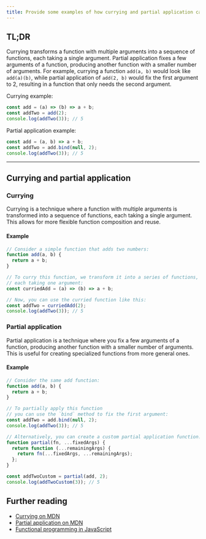 ```yaml
---
title: Provide some examples of how currying and partial application can be used
---
```


## TL;DR

Currying transforms a function with multiple arguments into a sequence of functions, each taking a single argument. Partial application fixes a few arguments of a function, producing another function with a smaller number of arguments. For example, currying a function `add(a, b)` would look like `add(a)(b)`, while partial application of `add(2, b)` would fix the first argument to 2, resulting in a function that only needs the second argument.

Currying example:

```js live
const add = (a) => (b) => a + b;
const addTwo = add(2);
console.log(addTwo(3)); // 5
```

Partial application example:

```js live
const add = (a, b) => a + b;
const addTwo = add.bind(null, 2);
console.log(addTwo(3)); // 5
```

---

## Currying and partial application

### Currying

Currying is a technique where a function with multiple arguments is transformed into a sequence of functions, each taking a single argument. This allows for more flexible function composition and reuse.

#### Example

```js live
// Consider a simple function that adds two numbers:
function add(a, b) {
  return a + b;
}

// To curry this function, we transform it into a series of functions,
// each taking one argument:
const curriedAdd = (a) => (b) => a + b;

// Now, you can use the curried function like this:
const addTwo = curriedAdd(2);
console.log(addTwo(3)); // 5
```

### Partial application

Partial application is a technique where you fix a few arguments of a function, producing another function with a smaller number of arguments. This is useful for creating specialized functions from more general ones.

#### Example

```js live
// Consider the same add function:
function add(a, b) {
  return a + b;
}

// To partially apply this function
// you can use the `bind` method to fix the first argument:
const addTwo = add.bind(null, 2);
console.log(addTwo(3)); // 5

// Alternatively, you can create a custom partial application function:
function partial(fn, ...fixedArgs) {
  return function (...remainingArgs) {
    return fn(...fixedArgs, ...remainingArgs);
  };
}

const addTwoCustom = partial(add, 2);
console.log(addTwoCustom(3)); // 5
```

## Further reading

- [Currying on MDN](https://developer.mozilla.org/en-US/docs/Glossary/Currying)
- [Partial application on MDN](https://developer.mozilla.org/en-US/docs/Glossary/Partial_application)
- [Functional programming in JavaScript](https://eloquentjavascript.net/1st_edition/chapter6.html)
